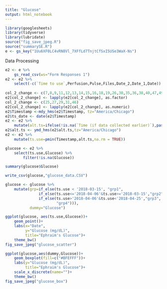 ```yaml
---
title: "Glucose"
output: html_notebook
---
```

```r
library(googlesheets)
library(tidyverse)
library(lubridate)
source("fig_save_jpeg.R")
source("summarySE.R")
e <- gs_key("1Uu6XF0LC4vRN8Vl_7XFfLd7TnjtCfSxI5USe3WaX-Ns")

```


Data Processing
```r
e2 <- e %>%
    gs_read_csv(ws="Form Responses 1")
e2 <- e2 %>%
    select(-c(`Time to use`,Perfusion,Pulse,Files,Date_2,Date_1,Date))
   
col_2_change <- c(7,8,9,11,12,13,14,15,16,18,19,26,30,35,36,38,40,47,49)
e2[col_2_change] <- lapply(e2[col_2_change], as.factor)
col_2_change <- c(25,27,29,31,46)
e2[col_2_change] <- lapply(e2[col_2_change], as.numeric)
e2$Timestamp <-mdy_hms(e2$Timestamp, tz="America/Chicago")
e2$ts_date <- date(e2$Timestamp) 
e2 <- e2 %>%
    mutate(alt.ts=ifelse(!is.na(`Time (if data collected earlier)`),paste(ts_date,`Time (if data collected earlier)`, sep=" "),NA))
e2$alt.ts <- ymd_hms(e2$alt.ts,tz="America/Chicago")
e2 <- e2 %>%
    mutate(ts.use=pmin(Timestamp,alt.ts,na.rm = TRUE))

```

```r
glucose <- e2 %>%
    select(ts.use,Glucose) %>%
        filter(!is.na(Glucose))
```

```r
summary(glucose$Glucose)
```

```r
write_csv(glucose,"glucose_data.CSV")
```

```r
glucose <- glucose %>%
    mutate(grp=if_else(ts.use < '2018-03-15', "grp1",
               if_else(ts.use<='2018-04-06'&ts.use>='2018-03-15',"grp2",
               if_else(ts.use>'2018-04-06'&ts.use<'2018-04-25',"grp3",
                       "grp4"))),
           dummy="Glucose")
```

```r
ggplot(glucose, aes(ts.use,Glucose))+
    geom_point()+
    labs(x="Date",
         y="Glucose (mg/dL)",
         title="Ephraim's Glucose")+
    theme_bw()
fig_save_jpeg("glucose_scatter")
```

```r
ggplot(glucose,aes(dummy,Glucose))+
    geom_boxplot(fill=c("#BFEFFF"))+
    labs(y="Glucose (mg/dL)",
         title="Ephraim's Glucose")+
    scale_x_discrete(name="")+
    theme_bw()
fig_save_jpeg("glucose_box")

```

